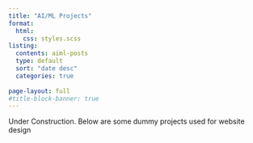 ```yaml
---
title: "AI/ML Projects"
format:
  html:
    css: styles.scss
listing:
  contents: aiml-posts
  type: default
  sort: "date desc"
  categories: true
  
page-layout: full
#title-block-banner: true
---
```


Under Construction. Below are some dummy projects used for website design
<br>
<br>
